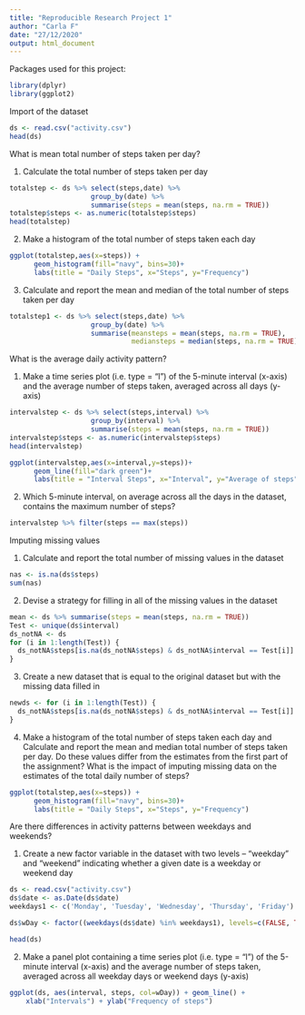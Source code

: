 ---
title: "Reproducible Research Project 1"
author: "Carla F"
date: "27/12/2020"
output: html_document
---
Packages used for this project:

```{r}
library(dplyr)
library(ggplot2)
```

Import of the dataset

```{r, echo=TRUE}
ds <- read.csv("activity.csv")
head(ds)
```

What is mean total number of steps taken per day?

1. Calculate the total number of steps taken per day

```{r, echo=TRUE}
totalstep <- ds %>% select(steps,date) %>%
                    group_by(date) %>%
                    summarise(steps = mean(steps, na.rm = TRUE))
totalstep$steps <- as.numeric(totalstep$steps)
head(totalstep)
```
2. Make a histogram of the total number of steps taken each day

```{r, echo=TRUE}
ggplot(totalstep,aes(x=steps)) + 
      geom_histogram(fill="navy", bins=30)+
      labs(title = "Daily Steps", x="Steps", y="Frequency")
```

3. Calculate and report the mean and median of the total number of steps taken per day

```{r, echo=TRUE}
totalstep1 <- ds %>% select(steps,date) %>%
                    group_by(date) %>%
                    summarise(meansteps = mean(steps, na.rm = TRUE),
                              mediansteps = median(steps, na.rm = TRUE))

```

What is the average daily activity pattern?

1.  Make a time series plot (i.e. \color{red}{\verb|type = "l"|}type = "l") of the 5-minute interval (x-axis) and the average number of steps taken, averaged across all days (y-axis)

```{r, echo=TRUE}
intervalstep <- ds %>% select(steps,interval) %>%
                    group_by(interval) %>%
                    summarise(steps = mean(steps, na.rm = TRUE))
intervalstep$steps <- as.numeric(intervalstep$steps)
head(intervalstep)

ggplot(intervalstep,aes(x=interval,y=steps))+
      geom_line(fill="dark green")+
      labs(title = "Interval Steps", x="Interval", y="Average of steps")

```


2.  Which 5-minute interval, on average across all the days in the dataset, contains the maximum number of steps?

```{r, echo=TRUE}
intervalstep %>% filter(steps == max(steps))
```


Imputing missing values

1.  Calculate and report the total number of missing values in the dataset

```{r, echo=TRUE}
nas <- is.na(ds$steps)
sum(nas)
```


2.  Devise a strategy for filling in all of the missing values in the dataset

```{r, echo=TRUE}
mean <- ds %>% summarise(steps = mean(steps, na.rm = TRUE))
Test <- unique(ds$interval)
ds_notNA <- ds
for (i in 1:length(Test)) {
  ds_notNA$steps[is.na(ds_notNA$steps) & ds_notNA$interval == Test[i]] <- mean
}
```


3.  Create a new dataset that is equal to the original dataset but with the missing data filled in

```{r, echo=TRUE}
newds <- for (i in 1:length(Test)) {
  ds_notNA$steps[is.na(ds_notNA$steps) & ds_notNA$interval == Test[i]] <- mean[i,2]
}
```


4.  Make a histogram of the total number of steps taken each day and Calculate and report the mean and median total number of steps taken per day. Do these values differ from the estimates from the first part of the assignment? What is the impact of imputing missing data on the estimates of the total daily number of steps?

```{r, echo=TRUE}

ggplot(totalstep,aes(x=steps)) + 
      geom_histogram(fill="navy", bins=30)+
      labs(title = "Daily Steps", x="Steps", y="Frequency")
```

Are there differences in activity patterns between weekdays and weekends?

1.  Create a new factor variable in the dataset with two levels – “weekday” and “weekend” indicating whether a given date is a weekday or weekend day

```{r, echo=TRUE}
ds <- read.csv("activity.csv")
ds$date <- as.Date(ds$date)
weekdays1 <- c('Monday', 'Tuesday', 'Wednesday', 'Thursday', 'Friday')

ds$wDay <- factor((weekdays(ds$date) %in% weekdays1), levels=c(FALSE, TRUE), labels=c('weekend', 'weekday'))

head(ds)
```


2.  Make a panel plot containing a time series plot (i.e. \color{red}{\verb|type = "l"|}type = "l") of the 5-minute interval (x-axis) and the average number of steps taken, averaged across all weekday days or weekend days (y-axis)

```{r, echo=TRUE}
ggplot(ds, aes(interval, steps, col=wDay)) + geom_line() +
    xlab("Intervals") + ylab("Frequency of steps")
```













